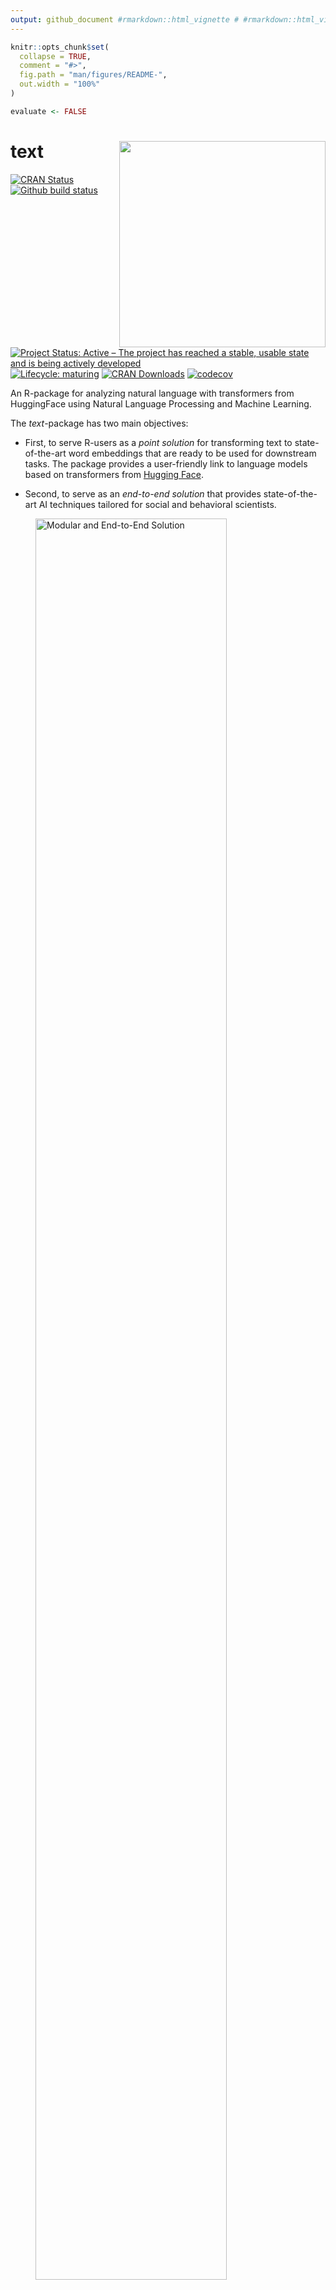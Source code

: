 ```yaml
---
output: github_document #rmarkdown::html_vignette # #rmarkdown::html_vignette
---
```


<!-- README.md is generated from README.Rmd. Please edit that file -->

```r
knitr::opts_chunk$set(
  collapse = TRUE,
  comment = "#>",
  fig.path = "man/figures/README-",
  out.width = "100%"
)

evaluate <- FALSE

```


# text <img src="man/figures/text_logo_animation.gif" align="right" alt="" width="330" />

<!-- badges: start -->
[![CRAN Status](https://www.r-pkg.org/badges/version/text)](https://CRAN.R-project.org/package=text)
[![Github build status](https://github.com/oscarkjell/text/workflows/R-CMD-check/badge.svg)](https://github.com/oscarkjell/text/actions)
[![Project Status: Active – The project has reached a stable, usable state and is being actively developed](https://www.repostatus.org/badges/latest/active.svg)](https://www.repostatus.org/#active)
[![Lifecycle: maturing](https://img.shields.io/badge/lifecycle-maturing-blue.svg)](https://lifecycle.r-lib.org/articles/stages.html#maturing-1)
[![CRAN Downloads](https://cranlogs.r-pkg.org/badges/grand-total/text)](https://CRAN.R-project.org/package=text)
[![codecov](https://codecov.io/gh/oscarkjell/text/branch/master/graph/badge.svg?)](https://app.codecov.io/gh/oscarkjell/text)

<!-- badges: end -->

An R-package for analyzing natural language with transformers from HuggingFace using Natural Language Processing and Machine Learning.

The *text*-package has two main objectives:

* First, to serve R-users as a *point solution* for transforming text to state-of-the-art word embeddings that are ready to be used for downstream tasks. The package provides a user-friendly link to language models based on transformers from [Hugging Face](https://huggingface.co/).

* Second, to serve as an *end-to-end solution* that provides state-of-the-art AI techniques tailored for social and behavioral scientists.  

![Modular and End-to-End Solution](man/figures/modular_end_solution.png){width=85%}

*Text* is created through a collaboration between psychology and computer science to address research needs and ensure state-of-the-art techniques. It provides powerful functions tailored to test research hypotheses in social and behavior sciences for both relatively small and large datasets. *Text* is continuously tested on Ubuntu, Mac OS and Windows using the latest stable R version.

[Tutorial preprint paper](https://psyarxiv.com/293kt/)

### Short installation guide
Most users simply need to run below installation code. 
For those experiencing problems or want more alternatives, please see the [Extended Installation Guide](https://www.r-text.org/articles/huggingface_in_r_extended_installation_guide.html).

For the text-package to work, you first have to install the text-package in R, and then make it work with text required python packages. 

1. Install text-version (at the moment the second step only works using the development version of text from GitHub).

[GitHub](https://github.com/) development version:

``` r
# install.packages("devtools")
devtools::install_github("oscarkjell/text")
```

[CRAN](https://CRAN.R-project.org/package=text) version:

``` r
install.packages("text")
```

2. Install and initialize text required python packages:

``` r
library(text)

# Install text required python packages in a conda environment (with defaults).
textrpp_install()

# Initialize the installed conda environment.
# save_profile = TRUE saves the settings so that you don't have to run textrpp_initialize() after restarting R. 
textrpp_initialize(save_profile = TRUE)
```


### Point solution for transforming text to embeddings
Recent significant advances in NLP research have resulted in improved representations of human language (i.e., language models). These language models have produced big performance gains in tasks related to understanding human language. Text are making these SOTA models  easily accessible through an interface to [HuggingFace](https://huggingface.co/docs/transformers/index) in Python.

*Text* provides many of the contemporary state-of-the-art language models that are based on deep learning to model word order and context. Multilingual language models can also represent several languages; multilingual BERT comprises *104 different languages*. 

*Table 1. Some of the available language models*
``` r
library(magrittr)

Models <- c("'bert-base-uncased'",
            "'roberta-base'",
            "'distilbert-base-cased'",
            "'bert-base-multilingual-cased'",
            "'xlm-roberta-large'"
            )

References <- c("[Devlin et al. 2019](https://aclanthology.org/N19-1423/)",
                "[Liu et al. 2019](https://arxiv.org/abs/1907.11692)",
                "[Sahn et al., 2019](https://arxiv.org/abs/1910.01108)",
                "[Devlin et al. 2019](https://aclanthology.org/N19-1423/)",
                "[Liu et al](https://arxiv.org/pdf/1907.11692.pdf)"
                )

Layers <- c("12",
            "12", 
            "6",
            "12",
            "24")

Language <- c("English",
              "English", 
              "English",
              "[104 top languages at Wikipedia](https://meta.wikimedia.org/wiki/List_of_Wikipedias)",
              "[100 language](https://huggingface.co/docs/transformers/multilingual)")

Dimensions <- c("768", 
                "768", 
                "768", 
                "768", 
                "1024")

Tables_short <- tibble::tibble(Models, References, Layers, Dimensions, Language)

knitr::kable(Tables_short, caption="", bootstrap_options = c("hover"), full_width = T)
```
  
See [HuggingFace](https://huggingface.co/models/) for a more comprehensive list of models. 


The ```textEmbed()``` function is the main embedding function in text; and can output contextualized embeddings for tokens (i.e., the embeddings for each single word  instance of each text) and texts (i.e., single embeddings per text taken from aggregating all token embeddings of the text).

```r
library(text)
# Transform the text data to BERT word embeddings

# Example text
texts <- c("I feel great!")

# Defaults
embeddings <- textEmbed(texts)
embeddings
```
See [Get Started](https://www.r-text.org/articles/text.html) for more information. 

### Language Analysis Tasks
It is also possible to access many language analysis tasks such as textClassify(), textGeneration(), and textTranslate().

```r
library(text)

# Generate text from the prompt "I am happy to"
generated_text <- textGeneration("I am happy to",
                                 model = "gpt2")
generated_text
```

For a full list of language analysis tasks supported in text see the [References](https://www.r-text.org/reference/index.html)

### An end-to-end package
*Text* also provides functions to analyse the word embeddings with well-tested machine learning algorithms and statistics. The focus is to analyze and visualize text, and their relation to other text or numerical variables. For example, the `textTrain()` function is used to examine how well the word embeddings from a text can predict a numeric or categorical variable. Another example is functions plotting statistically significant words in the word embedding space.   

```r
library(text) 
# Use data (DP_projections_HILS_SWLS_100) that have been pre-processed with the textProjectionData function; the preprocessed test-data included in the package is called: DP_projections_HILS_SWLS_100
plot_projection <- textProjectionPlot(
  word_data = DP_projections_HILS_SWLS_100,
  y_axes = TRUE,
  title_top = " Supervised Bicentroid Projection of Harmony in life words",
  x_axes_label = "Low vs. High HILS score",
  y_axes_label = "Low vs. High SWLS score",
  position_jitter_hight = 0.5,
  position_jitter_width = 0.8
)
plot_projection$final_plot

```

<a rel="me" href="https://mastodon.online/@oscarkjell">M</a>
<link rel="me" href="https://mastodon.online/@oscarkjell" M />
